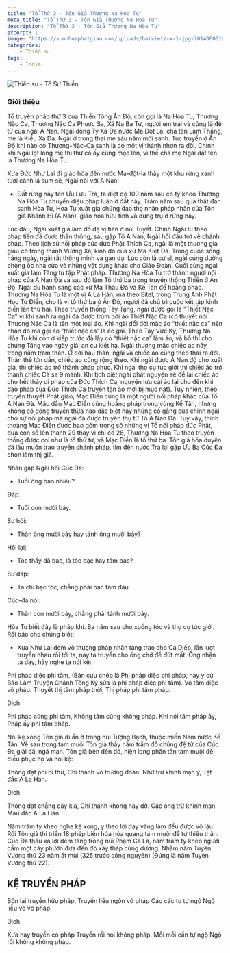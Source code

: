 ```yaml
---
title: "Tổ Thứ 3 - Tôn Giả Thương Na Hòa Tu"
meta_title: "Tổ Thứ 3 - Tôn Giả Thương Na Hòa Tu"
description: "Tổ Thứ 3 - Tôn Giả Thương Na Hòa Tu"
excerpt: |
image: "https://vuonhoaphatgiao.com/uploads/baiviet/xx-1-jpg-20140606164836j18QRSlEdg.jpg"
categories:
    - Thiền sư
tags:
    - India
---
```


<img
  decoding="async"
  src="https://vuonhoaphatgiao.com/uploads/baiviet/xx-1-jpg-20140606164836j18QRSlEdg.jpg"
  alt="Thiền sư - Tổ Sư Thiền"
/>

### Giới thiệu

Tổ truyền pháp thứ 3 của Thiền Tông Ấn Độ, còn gọi là Na Hòa Tu, Thương Nặc Ca, Thương Nặc Ca Phược Sa, Xá Na Ba Tư, người em trai và cũng là đệ tử của ngài A Nan.
Ngài dòng Tỳ Xá Đa nước Ma Đột La, cha tên Lâm Thắng, mẹ là Kiều Xa Da. Ngài ở trong thai mẹ sáu năm mới sanh. Tục truyền ở Ấn Độ khi nào cỏ Thương-Nặc-Ca sanh là có một vị thánh nhơn ra đời. Chính khi Ngài lọt lòng mẹ thì thứ cỏ ấy cũng mọc lên, vì thế cha mẹ Ngài đặt tên là Thương Na Hòa Tu.

Xưa Đức Như Lai đi giáo hóa đến nước Ma-đột-la thấy một khu rừng xanh tươi cành lá sum sê, Ngài nói với A Nan:

- Đất rừng này tên Ưu Lưu Trà, ta diệt độ 100 năm sau có tỳ kheo Thương Na Hòa Tu chuyển diệu pháp luân ở đất này.
  Trăm năm sau quả thật đản sanh Hòa Tu, Hòa Tu xuất gia chứng đạo thọ nhận pháp nhãn của Tôn giả Khánh Hỉ (A Nan), giáo hóa hữu tình và dừng trụ ở rừng này.

Lúc đầu, Ngài xuất gia làm đồ đệ vị tiên ở núi Tuyết.
Chính Ngài tu theo pháp tiên đã được thần thông, sau gặp Tổ A Nan, Ngài hồi đầu trở về chánh pháp. Theo lịch sử nối pháp của đức Phật Thích Ca, ngài là một thương gia giàu có trong thành Vương Xá, kinh đô của xứ Ma Kiệt Đà. Trong cuộc sống hằng ngày, ngài rất thông minh và gan dạ. Lúc còn là cư sĩ, ngài cúng dường phòng ốc nhà cửa và những vật dụng khác cho Giáo Đoàn. Cuối cùng ngài xuất gia làm Tăng tu tập Phật pháp. Thương Na Hòa Tu trở thành người nối pháp của A Nan Đà và sau đó làm Tổ thứ ba trong truyền thống Thiền ở Ấn Độ. Ngài du hành sang các xứ Ma Thâu Đà và Kế Tân để hoằng pháp.
Thương Na Hòa Tu là một vị A La Hán, mà theo Eitel, trong Trung Anh Phật Học Từ Điển, cho là vị tổ thứ ba ở Ấn Độ, người đã chủ trì cuộc kết tập kinh điển lần thứ hai. Theo truyền thống Tây Tạng, ngài được gọi là “Thiết Nặc Ca” vì khi sanh ra ngài đã được trùm bởi áo Thiết Nặc Ca (có thuyết nói Thương Nặc Ca là tên một loại áo. Khi ngài đổi đời mặc áo “thiết nặc ca” nên nhân đó mà gọi áo “thiết nặc ca” là áo gai. Theo Tây Vực Ký, Thương Na Hòa Tu khi còn ở kiếp trước đã lấy cỏ “thiết nặc ca” làm áo, và bố thí cho chúng Tăng vào ngày giải an cư kiết hạ. Ngài thường mặc chiếc áo nầy trong năm trăm thân. Ở đời hậu thân, ngài và chiếc áo cũng theo thai ra đời. Thân thể lớn dần, chiếc áo cũng rộng theo. Khi ngài được A Nan độ cho xuất gia, thì chiếc áo trở thành pháp phục. Khi ngài thọ cụ túc giới thì chiếc áo trở thành chiếc Cà sa 9 mảnh. Khi tịch diệt ngài phát nguyện sẽ để lại chiếc áo cho hết thảy di pháp của Đức Thích Ca, nguyện lưu cái áo lại cho đến khi đạo pháp của Đức Thích Ca truyền tận áo mới bị mục nát). Tuy nhiên, theo truyền thuyết Phật giáo, Mạc Điền cũng là một người nối pháp khác của Tổ A Nan Đà. Mặc dầu Mạc Điền cũng hoằng pháp trong vùng Kế Tân, nhưng không có dòng truyền thừa nào đặc biệt hay những cố gắng của chính ngài cho sự nối pháp mà ngài đã được truyền thụ từ Tổ A Nan Đà. Tuy vậy, thỉnh thoảng Mạc Điền được bao gồm trong số những vị Tổ nối pháp đức Phật, đưa con số lên thành 29 thay vì chỉ có 28, Thương Na Hòa Tu theo truyền thống được coi như là tổ thứ tư, và Mạc Điền là tổ thứ ba.
Tôn giả hóa duyên đã lâu muốn trao truyền chánh pháp, tìm đến nước Trá lợi gặp Ưu Ba Cúc Đa chọn làm thị giả.

Nhân gặp Ngài hỏi Cúc Đa:

- Tuổi ông bao nhiêu?

Đáp:

- Tuổi con mười bảy.

Sư hỏi:

- Thân ông mười bảy hay tánh ông mười bảy?

Hỏi lại:

- Tóc thầy đã bạc, là tóc bạc hay tâm bạc?

Sư đáp:

- Ta chỉ bạc tóc, chẳng phải bạc tâm đâu.

Cúc-đa nói:

- Thân con mười bảy, chẳng phải tánh mười bảy.

Hòa Tu biết đây là pháp khí. Ba năm sau cho xuống tóc và thọ cụ túc giới. Rồi báo cho chúng biết:

- Xưa Như Lai đem vô thượng pháp nhãn tạng trao cho Ca Diếp, lần lượt truyền nhau rồi tới ta, nay ta truyền cho ông chớ để đứt mất.
  Ông nhận ta dạy, hãy nghe ta nói kệ:

Phi pháp diệc phi tâm, (Bản cựu chép là Phi pháp diệc phi pháp, nay y cứ Bảo Lâm Truyện Chánh Tông Ký sửa là phi pháp diệc phi tâm).
Vô tâm diệc vô pháp.
Thuyết thị tâm pháp thời,
Thị pháp phi tâm pháp.

Dịch

Phi pháp cũng phi tâm,
Không tâm cũng không pháp.
Khi nói tâm pháp ấy,
Pháp ấy phi tâm pháp.

Nói kệ xong Tôn giả đi ẩn ở trong núi Tượng Bạch, thuộc miền Nam nước Kế Tân. Về sau trong tam muội Tôn giả thấy năm trăm đồ chúng đệ tử của Cúc Đa giải đãi ngã mạn. Tôn giả bèn đến đó, hiện long phấn tấn tam muội để điều phục họ và nói kệ:

Thông đạt phi bỉ thử,
Chí thánh vô trường đoản.
Nhữ trừ khinh mạn ý,
Tật đắc A La Hán.

Dịch

Thông đạt chẳng đây kia,
Chí thánh không hay dở.
Các ông trừ khinh mạn,
Mau đắc A La Hán.

Năm trăm tỳ kheo nghe kệ xong, y theo lời dạy vâng làm đều được vô lậu. Rồi Tôn giả thi triển 18 phép biến hóa hỏa quang tam muội để tự thiêu thân.
Cúc Đa thâu xá lợi đem táng trong núi Phạm Ca La, năm trăm tỳ kheo người cầm một cây phướn đưa đến đó xây tháp cúng dường.
Nhằm năm Tuyên Vương thứ 23 năm ất mùi (325 trước công nguyên) (Đúng là năm Tuyên Vương thứ 22).

<h2>KỆ TRUYỀN PHÁP</h2>

Bổn lai truyền hữu pháp,
Truyền liễu ngôn vô pháp
Các các tu tự ngộ
Ngộ liễu vô vô pháp.

Dịch

Xưa nay truyền có pháp
Truyền rồi nói không pháp.
Mỗi mỗi cần tự ngộ
Ngộ rồi không không pháp.
